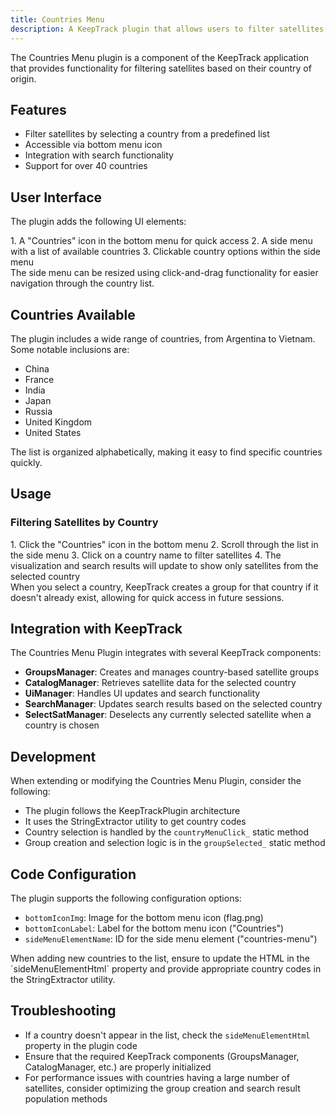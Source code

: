 ```yaml
---
title: Countries Menu
description: A KeepTrack plugin that allows users to filter satellites by country of origin.
---
```



The Countries Menu plugin is a component of the KeepTrack application that provides functionality for filtering satellites based on their country of origin.

## Features

- Filter satellites by selecting a country from a predefined list
- Accessible via bottom menu icon
- Integration with search functionality
- Support for over 40 countries

## User Interface

The plugin adds the following UI elements:

<Steps>
1. A "Countries" icon in the bottom menu for quick access
2. A side menu with a list of available countries
3. Clickable country options within the side menu
</Steps>

<Aside>
  The side menu can be resized using click-and-drag functionality for easier navigation through the country list.
</Aside>

## Countries Available

The plugin includes a wide range of countries, from Argentina to Vietnam. Some notable inclusions are:

- China
- France
- India
- Japan
- Russia
- United Kingdom
- United States

<Aside type="tip">
  The list is organized alphabetically, making it easy to find specific countries quickly.
</Aside>

## Usage

### Filtering Satellites by Country
<Steps>
1. Click the "Countries" icon in the bottom menu
2. Scroll through the list in the side menu
3. Click on a country name to filter satellites
4. The visualization and search results will update to show only satellites from the selected country
</Steps>

<Aside>
  When you select a country, KeepTrack creates a group for that country if it doesn't already exist, allowing for quick access in future sessions.
</Aside>

## Integration with KeepTrack

The Countries Menu Plugin integrates with several KeepTrack components:

- **GroupsManager**: Creates and manages country-based satellite groups
- **CatalogManager**: Retrieves satellite data for the selected country
- **UiManager**: Handles UI updates and search functionality
- **SearchManager**: Updates search results based on the selected country
- **SelectSatManager**: Deselects any currently selected satellite when a country is chosen

## Development

When extending or modifying the Countries Menu Plugin, consider the following:

- The plugin follows the KeepTrackPlugin architecture
- It uses the StringExtractor utility to get country codes
- Country selection is handled by the `countryMenuClick_` static method
- Group creation and selection logic is in the `groupSelected_` static method

## Code Configuration

The plugin supports the following configuration options:

- `bottomIconImg`: Image for the bottom menu icon (flag.png)
- `bottomIconLabel`: Label for the bottom menu icon ("Countries")
- `sideMenuElementName`: ID for the side menu element ("countries-menu")

<Aside>
  When adding new countries to the list, ensure to update the HTML in the `sideMenuElementHtml` property and provide appropriate country codes in the StringExtractor utility.
</Aside>

## Troubleshooting

- If a country doesn't appear in the list, check the `sideMenuElementHtml` property in the plugin code
- Ensure that the required KeepTrack components (GroupsManager, CatalogManager, etc.) are properly initialized
- For performance issues with countries having a large number of satellites, consider optimizing the group creation and search result population methods
